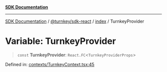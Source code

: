 [**SDK Documentation**](../../../../README.mdx)

***

[SDK Documentation](../../../../packages.mdx) / [@turnkey/sdk-react](../../README.mdx) / [index](../README.mdx) / TurnkeyProvider

# Variable: TurnkeyProvider

> `const` **TurnkeyProvider**: `React.FC`\<`TurnkeyProviderProps`\>

Defined in: [contexts/TurnkeyContext.tsx:45](https://github.com/tkhq/sdk/blob/fd49bfe86475c8603b3eb385aa101efa36fa32fc/packages/sdk-react/src/contexts/TurnkeyContext.tsx#L45)
